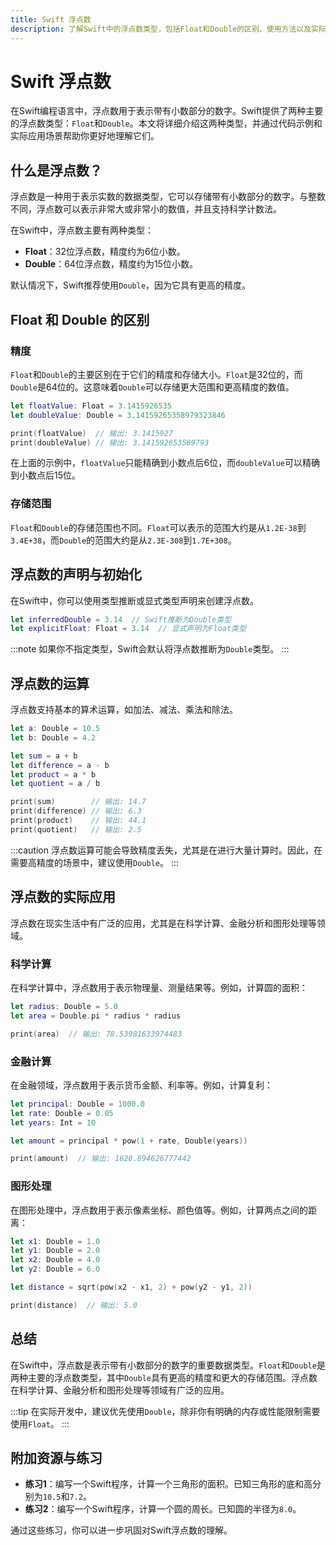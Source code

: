 ```yaml
---
title: Swift 浮点数
description: 了解Swift中的浮点数类型，包括Float和Double的区别、使用方法以及实际应用场景。
---
```


# Swift 浮点数

在Swift编程语言中，浮点数用于表示带有小数部分的数字。Swift提供了两种主要的浮点数类型：`Float`和`Double`。本文将详细介绍这两种类型，并通过代码示例和实际应用场景帮助你更好地理解它们。

## 什么是浮点数？

浮点数是一种用于表示实数的数据类型，它可以存储带有小数部分的数字。与整数不同，浮点数可以表示非常大或非常小的数值，并且支持科学计数法。

在Swift中，浮点数主要有两种类型：

- **Float**：32位浮点数，精度约为6位小数。
- **Double**：64位浮点数，精度约为15位小数。

默认情况下，Swift推荐使用`Double`，因为它具有更高的精度。

## Float 和 Double 的区别

### 精度

`Float`和`Double`的主要区别在于它们的精度和存储大小。`Float`是32位的，而`Double`是64位的。这意味着`Double`可以存储更大范围和更高精度的数值。

```swift
let floatValue: Float = 3.1415926535
let doubleValue: Double = 3.14159265358979323846

print(floatValue)  // 输出: 3.1415927
print(doubleValue) // 输出: 3.141592653589793
```

在上面的示例中，`floatValue`只能精确到小数点后6位，而`doubleValue`可以精确到小数点后15位。

### 存储范围

`Float`和`Double`的存储范围也不同。`Float`可以表示的范围大约是从`1.2E-38`到`3.4E+38`，而`Double`的范围大约是从`2.3E-308`到`1.7E+308`。

## 浮点数的声明与初始化

在Swift中，你可以使用类型推断或显式类型声明来创建浮点数。

```swift
let inferredDouble = 3.14  // Swift推断为Double类型
let explicitFloat: Float = 3.14  // 显式声明为Float类型
```

:::note
如果你不指定类型，Swift会默认将浮点数推断为`Double`类型。
:::

## 浮点数的运算

浮点数支持基本的算术运算，如加法、减法、乘法和除法。

```swift
let a: Double = 10.5
let b: Double = 4.2

let sum = a + b
let difference = a - b
let product = a * b
let quotient = a / b

print(sum)        // 输出: 14.7
print(difference) // 输出: 6.3
print(product)    // 输出: 44.1
print(quotient)   // 输出: 2.5
```

:::caution
浮点数运算可能会导致精度丢失，尤其是在进行大量计算时。因此，在需要高精度的场景中，建议使用`Double`。
:::

## 浮点数的实际应用

浮点数在现实生活中有广泛的应用，尤其是在科学计算、金融分析和图形处理等领域。

### 科学计算

在科学计算中，浮点数用于表示物理量、测量结果等。例如，计算圆的面积：

```swift
let radius: Double = 5.0
let area = Double.pi * radius * radius

print(area)  // 输出: 78.53981633974483
```

### 金融计算

在金融领域，浮点数用于表示货币金额、利率等。例如，计算复利：

```swift
let principal: Double = 1000.0
let rate: Double = 0.05
let years: Int = 10

let amount = principal * pow(1 + rate, Double(years))

print(amount)  // 输出: 1628.894626777442
```

### 图形处理

在图形处理中，浮点数用于表示像素坐标、颜色值等。例如，计算两点之间的距离：

```swift
let x1: Double = 1.0
let y1: Double = 2.0
let x2: Double = 4.0
let y2: Double = 6.0

let distance = sqrt(pow(x2 - x1, 2) + pow(y2 - y1, 2))

print(distance)  // 输出: 5.0
```

## 总结

在Swift中，浮点数是表示带有小数部分的数字的重要数据类型。`Float`和`Double`是两种主要的浮点数类型，其中`Double`具有更高的精度和更大的存储范围。浮点数在科学计算、金融分析和图形处理等领域有广泛的应用。

:::tip
在实际开发中，建议优先使用`Double`，除非你有明确的内存或性能限制需要使用`Float`。
:::

## 附加资源与练习

- **练习1**：编写一个Swift程序，计算一个三角形的面积。已知三角形的底和高分别为`10.5`和`7.2`。
- **练习2**：编写一个Swift程序，计算一个圆的周长。已知圆的半径为`8.0`。

通过这些练习，你可以进一步巩固对Swift浮点数的理解。